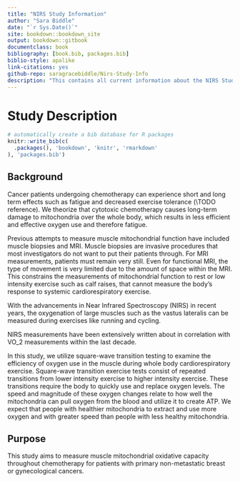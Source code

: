 --- 
title: "NIRS Study Information"
author: "Sara Biddle"
date: "`r Sys.Date()`"
site: bookdown::bookdown_site
output: bookdown::gitbook
documentclass: book
bibliography: [book.bib, packages.bib]
biblio-style: apalike
link-citations: yes
github-repo: saragracebiddle/Nirs-Study-Info
description: "This contains all current information about the NIRS Study."
---

# Study Description {#intro}

```{r include=FALSE}
# automatically create a bib database for R packages
knitr::write_bib(c(
  .packages(), 'bookdown', 'knitr', 'rmarkdown'
), 'packages.bib')
```

## Background

Cancer patients undergoing chemotherapy can experience short and long term effects such as fatigue and decreased exercise tolerance (\\TODO reference). We theorize that cytotoxic chemotherapy causes long-term damage to mitochondria over the whole body, which results in less efficient and effective oxygen use and therefore fatigue. 

Previous attempts to measure muscle mitochondrial function have included muscle biopsies and MRI. Muscle biopsies are invasive procedures that most investigators do not want to put their patients through. For MRI measurements, patients must remain very still. Even for functional MRI, the type of movement is very limited due to the amount of space within the MRI. This constrains the measurements of mitochondrial function to rest or low intensity exercise such as calf raises, that cannot measure the body's response to systemic cardiorespiratory exercise.

With the advancements in Near Infrared Spectroscopy (NIRS) in recent years, the oxygenation of large muscles such as the vastus lateralis can be measured during exercises like running and cycling.  

NIRS measurements have been extensively written about in correlation with VO_2 measurements within the last decade. 

In this study, we utilize square-wave transition testing to examine the efficiency of oxygen use in the muscle during whole body cardiorespiratory exercise. Square-wave transition exercise tests consist of repeated transitions from lower intensity exercise to higher intensity exercise. These transitions require the body to quickly use and replace oxygen levels. The speed and magnitude of these oxygen changes relate to how well the mitochondria can pull oxygen from the blood and utilize it to create ATP. We expect that people with healthier mitochondria to extract and use more oxygen and with greater speed than people with less healthy mitochondria. 

## Purpose

This study aims to measure muscle mitochondrial oxidative capacity throughout chemotherapy for patients with primary non-metastatic breast or gynecological cancers. 


